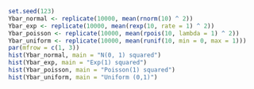```r
set.seed(123)
Ybar_normal <- replicate(10000, mean(rnorm(10) ^ 2))
Ybar_exp <- replicate(10000, mean(rexp(10, rate = 1) ^ 2))
Ybar_poisson <- replicate(10000, mean(rpois(10, lambda = 1) ^ 2))
Ybar_uniform <- replicate(10000, mean(runif(10, min = 0, max = 1)))
par(mfrow = c(1, 3))
hist(Ybar_normal, main = "N(0, 1) squared")
hist(Ybar_exp, main = "Exp(1) squared")
hist(Ybar_poisson, main = "Poisson(1) squared")
hist(Ybar_uniform, main = "Uniform (0,1)")
```